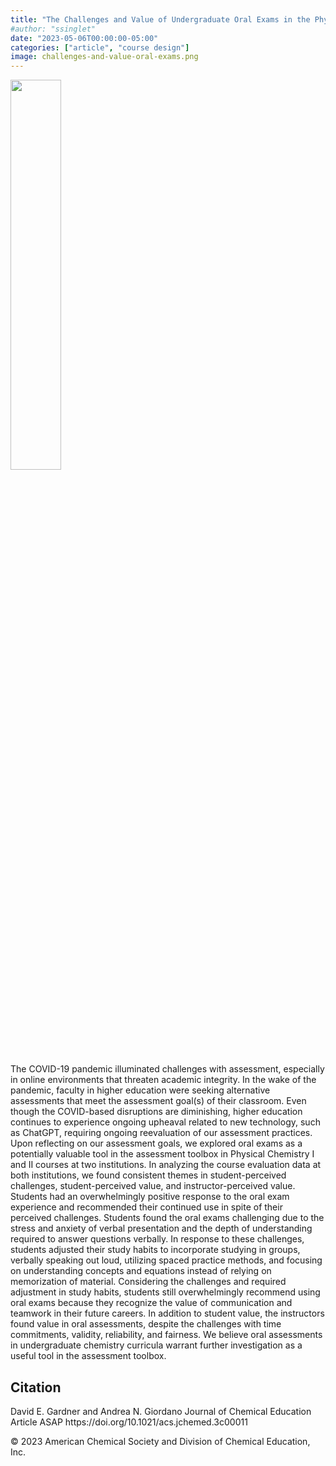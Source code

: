 ```yaml
---
title: "The Challenges and Value of Undergraduate Oral Exams in the Physical Chemistry Classroom: A Useful Tool in the Assessment Toolbox"
#author: "ssinglet"
date: "2023-05-06T00:00:00-05:00"
categories: ["article", "course design"]
image: challenges-and-value-oral-exams.png
---
```


![](challenges-and-value-oral-exams.png){width="40%"}

The COVID-19 pandemic illuminated challenges with assessment, especially in online environments that threaten academic integrity. In the wake of the pandemic, faculty in higher education were seeking alternative assessments that meet the assessment goal(s) of their classroom. Even though the COVID-based disruptions are diminishing, higher education continues to experience ongoing upheaval related to new technology, such as ChatGPT, requiring ongoing reevaluation of our assessment practices. Upon reflecting on our assessment goals, we explored oral exams as a potentially valuable tool in the assessment toolbox in Physical Chemistry I and II courses at two institutions. In analyzing the course evaluation data at both institutions, we found consistent themes in student-perceived challenges, student-perceived value, and instructor-perceived value. Students had an overwhelmingly positive response to the oral exam experience and recommended their continued use in spite of their perceived challenges. Students found the oral exams challenging due to the stress and anxiety of verbal presentation and the depth of understanding required to answer questions verbally. In response to these challenges, students adjusted their study habits to incorporate studying in groups, verbally speaking out loud, utilizing spaced practice methods, and focusing on understanding concepts and equations instead of relying on memorization of material. Considering the challenges and required adjustment in study habits, students still overwhelmingly recommend using oral exams because they recognize the value of communication and teamwork in their future careers. In addition to student value, the instructors found value in oral assessments, despite the challenges with time commitments, validity, reliability, and fairness. We believe oral assessments in undergraduate chemistry curricula warrant further investigation as a useful tool in the assessment toolbox.


## Citation {#citation}

David E. Gardner and Andrea N. Giordano
Journal of Chemical Education Article ASAP
https://doi.org/10.1021/acs.jchemed.3c00011

© 2023 American Chemical Society and Division of Chemical Education, Inc.
